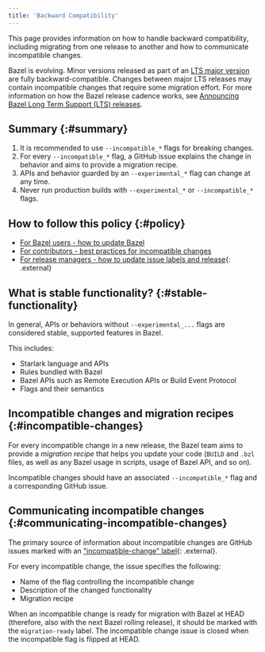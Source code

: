 ```yaml
---
title: 'Backward Compatibility'
---
```


This page provides information on how to handle backward compatibility,
including migrating from one release to another and how to communicate
incompatible changes.

Bazel is evolving. Minor versions released as part of an
[LTS major version](/versions/6.5.0/release/versioning#lts-releases) are fully backward-compatible.
Changes between major LTS releases may contain incompatible changes that require
some migration effort. For more information on how the Bazel release cadence
works, see
[Announcing Bazel Long Term Support (LTS) releases](https://blog.bazel.build/2020/11/10/long-term-support-release.html).

## Summary {:#summary}

1. It is recommended to use `--incompatible_*` flags for breaking changes.
1. For every `--incompatible_*` flag, a GitHub issue explains
   the change in behavior and aims to provide a migration recipe.
1. APIs and behavior guarded by an `--experimental_*` flag can change at any time.
1. Never run production builds with `--experimental_*`  or `--incompatible_*` flags.

## How to follow this policy {:#policy}

* [For Bazel users - how to update Bazel](/versions/6.5.0/versions/updating-bazel)
* [For contributors - best practices for incompatible changes](/versions/6.5.0/contribute/breaking-changes)
* [For release managers - how to update issue labels and release](https://github.com/bazelbuild/continuous-integration/tree/master/docs/release-playbook.%6D%64){: .external}

## What is stable functionality? {:#stable-functionality}

In general, APIs or behaviors without `--experimental_...` flags are considered
stable, supported features in Bazel.

This includes:

* Starlark language and APIs
* Rules bundled with Bazel
* Bazel APIs such as Remote Execution APIs or Build Event Protocol
* Flags and their semantics

## Incompatible changes and migration recipes {:#incompatible-changes}

For every incompatible change in a new release, the Bazel team aims to provide a
_migration recipe_ that helps you update your code
(`BUILD` and `.bzl` files, as well as any Bazel usage in scripts,
usage of Bazel API, and so on).

Incompatible changes should have an associated `--incompatible_*` flag and a
corresponding GitHub issue.

## Communicating incompatible changes {:#communicating-incompatible-changes}

The primary source of information about incompatible changes are GitHub issues
marked with an ["incompatible-change" label](https://github.com/bazelbuild/bazel/issues?q=label%3Aincompatible-change){: .external}.

For every incompatible change, the issue specifies the following:

* Name of the flag controlling the incompatible change
* Description of the changed functionality
* Migration recipe

When an incompatible change is ready for migration with Bazel at HEAD (therefore, also with the next Bazel rolling release), it should be marked with the `migration-ready` label. The incompatible change issue is closed when the incompatible flag is flipped at HEAD.
